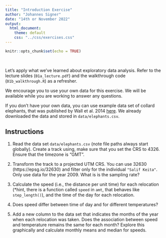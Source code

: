 ```yaml
---
title: "Introduction Exercise"
author: "Johannes Signer"
date: "14th or November 2022"
output: 
  html_document:
    theme: default
    css: "../css/exercises.css"
---
```


```r
knitr::opts_chunk$set(echo = TRUE)
```

<br>

Let's apply what we've learned about exploratory data analysis. Refer to the lecture slides (`01a_lecture.pdf`) and the walkthrough code (`01b_walkthrough.R`) as a refresher.

We encourage you to use your own data for this exercise. We will be available while you are working to answer any questions.

If you don't have your own data, you can use example data set of collard elephants, that was published by Wall et al. 2014 [here](https://www.datarepository.movebank.org/handle/10255/move.372). We already downloaded the data and stored in `data/elephants.csv`. 


## Instructions

1. Read the data set `data/elephants.csv` (note file paths always start globally). Create a track using, make sure that you set the CRS to 4326. Ensure that the timezone is "GMT". 

2. Transform the track to a projected UTM CRS. You can use 32630 (https://epsg.io/32630) and filter only for the individual `"Salif Keita"`. Only use data for the year 2009. What is is the sampling rate?

3. Calculate the speed (i.e., the distance per unit time) for each relocation (*hint, there is a function called `speed` in `amt`, that behaves like `step_length()`), and the time of the day for each relocation. 

4. Does speed differ between time of day and for different temperatures?

5. Add a new column to the data set that indicates the months of the year when each relocation was taken. Does the association between speed and temperature remains the same for each month? Explore this graphically and calculate monthly means and median for speeds.
